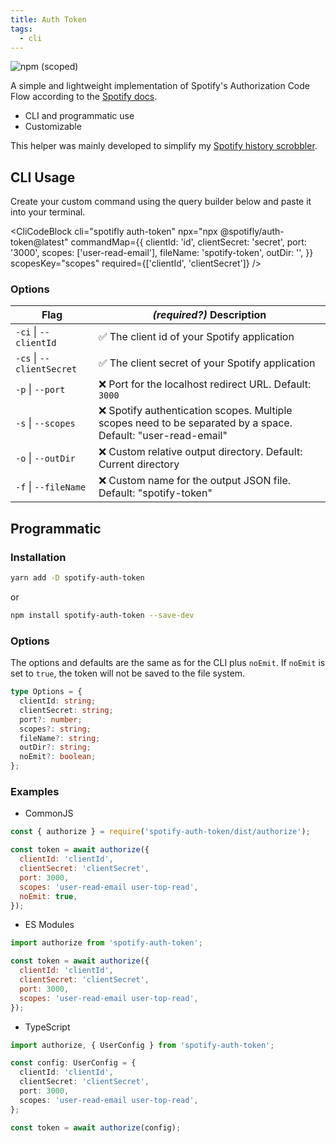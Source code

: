 ```yaml
---
title: Auth Token
tags:
  - cli
---
```


![npm (scoped)](https://img.shields.io/npm/v/@spotifly/auth-token)

A simple and lightweight implementation of Spotify's Authorization Code Flow according to the [Spotify docs](https://developer.spotify.com/documentation/general/guides/authorization/code-flow/).

- CLI and programmatic use
- Customizable

This helper was mainly developed to simplify my [Spotify history scrobbler](https://github.com/eegli/spotify-history).

## CLI Usage

Create your custom command using the query builder below and paste it into your terminal.


<CliCodeBlock
  cli="spotifly auth-token"
  npx="npx @spotifly/auth-token@latest"
  commandMap={{
    clientId: 'id',
    clientSecret: 'secret',
    port: '3000',
    scopes: ['user-read-email'],
    fileName: 'spotify-token',
    outDir: '',
  }}
  scopesKey="scopes"
  required={['clientId', 'clientSecret']}
/>

### Options

| Flag                      | **_(required?)_** Description                                                                                 |
| ------------------------- | ------------------------------------------------------------------------------------------------------------- |
| `-ci` \| `--clientId`     | ✅ The client id of your Spotify application                                                                  |
| `-cs` \| `--clientSecret` | ✅ The client secret of your Spotify application                                                              |
| `-p` \| `--port`          | ❌ Port for the localhost redirect URL. Default: `3000`                                                       |
| `-s` \| `--scopes`        | ❌ Spotify authentication scopes. Multiple scopes need to be separated by a space. Default: "user-read-email" |
| `-o` \| `--outDir`        | ❌ Custom relative output directory. Default: Current directory                                               |
| `-f` \| `--fileName`      | ❌ Custom name for the output JSON file. Default: "spotify-token"                                             |

## Programmatic

### Installation

```bash
yarn add -D spotify-auth-token
```

or

```bash
npm install spotify-auth-token --save-dev
```

### Options

The options and defaults are the same as for the CLI plus `noEmit`. If
`noEmit` is set to `true`, the token will not be saved to the file
system.

```ts
type Options = {
  clientId: string;
  clientSecret: string;
  port?: number;
  scopes?: string;
  fileName?: string;
  outDir?: string;
  noEmit?: boolean;
};
```

### Examples

- CommonJS

```js
const { authorize } = require('spotify-auth-token/dist/authorize');

const token = await authorize({
  clientId: 'clientId',
  clientSecret: 'clientSecret',
  port: 3000,
  scopes: 'user-read-email user-top-read',
  noEmit: true,
});
```

- ES Modules

```js
import authorize from 'spotify-auth-token';

const token = await authorize({
  clientId: 'clientId',
  clientSecret: 'clientSecret',
  port: 3000,
  scopes: 'user-read-email user-top-read',
});
```

- TypeScript

```ts
import authorize, { UserConfig } from 'spotify-auth-token';

const config: UserConfig = {
  clientId: 'clientId',
  clientSecret: 'clientSecret',
  port: 3000,
  scopes: 'user-read-email user-top-read',
};

const token = await authorize(config);
```
